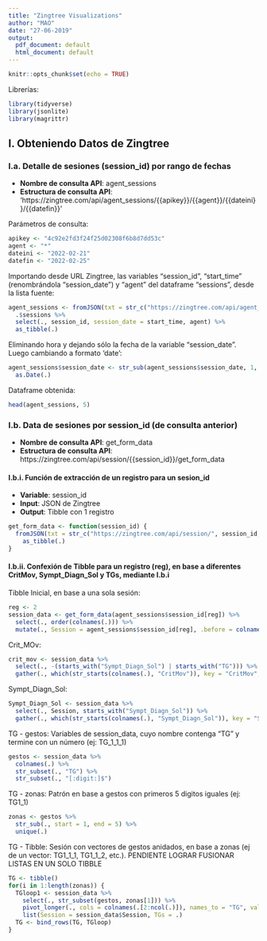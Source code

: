 ```yaml
---
title: "Zingtree Visualizations"
author: "MAO"
date: "27-06-2019"
output:
  pdf_document: default
  html_document: default
---
```


```r
knitr::opts_chunk$set(echo = TRUE)
```

Librerías:
```r
library(tidyverse)
library(jsonlite)
library(magrittr)
```

## I. Obteniendo Datos de Zingtree

### I.a. Detalle de sesiones (session_id) por rango de fechas

- **Nombre de consulta API**: agent_sessions
- **Estructura de consulta API**:
'https://zingtree.com/api/agent_sessions/{{apikey}}/{{agent}}/{{dateini}}/{{datefin}}'

Parámetros de consulta:
```r
apikey <- "4c92e2fd3f24f25d02308f6b8d7dd53c"
agent <- "*"
dateini <- "2022-02-21"
datefin <- "2022-02-25"
```

Importando desde URL Zingtree, las variables "session_id", "start_time" (renombrándola "session_date") y "agent" del dataframe "sessions", desde la lista fuente:
```r
agent_sessions <- fromJSON(txt = str_c("https://zingtree.com/api/agent_sessions/", apikey, "/", agent, "/", dateini, "/", datefin)) %>%
  .$sessions %>%
  select(., session_id, session_date = start_time, agent) %>%
  as_tibble(.)
```

Eliminando hora y dejando sólo la fecha de la variable "session_date".  Luego cambiando a formato 'date':
```r
agent_sessions$session_date <- str_sub(agent_sessions$session_date, 1, 10) %>%
  as.Date(.)
```

Dataframe obtenida:
```r
head(agent_sessions, 5)
```

### I.b. Data de sesiones por session_id (de consulta anterior)

- **Nombre de consulta API**: get_form_data
- **Estructura de consulta API**:
https://zingtree.com/api/session/{{session_id}}/get_form_data

#### I.b.i. Función de extracción de un registro para un sesion_id

- **Variable**: session_id
- **Input**: JSON de Zingtree
- **Output**: Tibble con 1 registro

```r

get_form_data <- function(session_id) {
  fromJSON(txt = str_c("https://zingtree.com/api/session/", session_id, "/get_form_data")) %>%
    as_tibble(.)
}
```

#### I.b.ii. Confexión de Tibble para un registro (reg), en base a diferentes CritMov, Sympt_Diagn_Sol y TGs, mediante I.b.i

Tibble Inicial, en base a una sola sesión:
```r
reg <- 2
session_data <- get_form_data(agent_sessions$session_id[reg]) %>%
  select(., order(colnames(.))) %>%
  mutate(., Session = agent_sessions$session_id[reg], .before = colnames(.)[1])
```

Crit_MOv:
```r
crit_mov <- session_data %>%
  select(., -(starts_with("Sympt_Diagn_Sol") | starts_with("TG"))) %>%
  gather(., which(str_starts(colnames(.), "CritMov")), key = "CritMov", value = "CritMov_Value")
```

Sympt_Diagn_Sol:
```r
Sympt_Diagn_Sol <- session_data %>%
  select(., Session, starts_with("Sympt_Diagn_Sol")) %>%
  gather(., which(str_starts(colnames(.), "Sympt_Diagn_Sol")), key = "Sympt_Diagn_Sol", value = "Sympt_Diagn_Sol_Value")
```

TG - gestos: Variables de session_data, cuyo nombre contenga "TG" y termine con un número (ej: TG_1_1_1)
```r
gestos <- session_data %>%
  colnames(.) %>%
  str_subset(., "TG") %>%
  str_subset(., "[:digit:]$")
```

TG - zonas: Patrón en base a gestos con primeros 5 digitos iguales (ej: TG1_1)
```r
zonas <- gestos %>%
  str_sub(., start = 1, end = 5) %>%
  unique(.)
```

TG - Tibble: Sesión con vectores de gestos anidados, en base a zonas (ej de un vector: TG1_1_1, TG1_1_2, etc.).  PENDIENTE LOGRAR FUSIONAR LISTAS EN UN SOLO TIBBLE
```r
TG <- tibble()
for(i in 1:length(zonas)) {
  TGloop1 <- session_data %>%
    select(., str_subset(gestos, zonas[1])) %>%
    pivot_longer(., cols = colnames(.[2:ncol(.)]), names_to = "TG", values_to = "TG_Val") %>%
    list(Session = session_data$Session, TGs = .)
  TG <- bind_rows(TG, TGloop)
}
```




